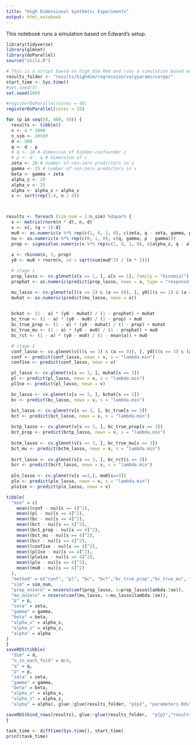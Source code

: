 ```yaml
---
title: "High Dimensional Synthetic Experiments"
output: html_notebook
---
```


This notebook runs a simulation based on Edward's setup.

```r
library(tidyverse)
library(glmnet)
library(doParallel)
source("utils.R")

# This is a script baesd on high_dim.Rmd and runs a simulation based on Edward's setup.
results_folder <- "results/highdim/regression/varyparams/varyp/"
start_time <- Sys.time()
#set.seed(3)
set.seed(100)

#registerDoParallel(cores = 48)
registerDoParallel(cores = 15)

for (p in seq(50, 400, 50)) {
  results <- tibble()
  n <- 4 * 1000
  n_sim <- 2#500
  d <- 500
  q <- d - p
  # q <- 20 # dimension of hidden confounder z
  # p <- d - q # dimension of v
  zeta <- 20 # number of non-zero predictors in z
  gamma <- 25 # number of non-zero predictors in v
  beta <- gamma + zeta
  alpha_z <- 20
  alpha_v <- 25
  alpha <- alpha_z + alpha_v
  s <- sort(rep(1:4, n / 4))



results <- foreach (sim_num = 1:n_sim) %dopar% {
  x <- matrix(rnorm(n * d), n, d)
  v <- x[, (q + 1):d]
  mu0 <- as.numeric(x %*% rep(c(1, 0, 1, 0), c(zeta, q - zeta, gamma, p - gamma)))
  nu <- as.numeric(x %*% rep(c(0, 1, 0), c(q, gamma, p - gamma)))
  prop <- sigmoid(as.numeric(x %*% rep(c(1, 0, 1, 0), c(alpha_z, q - alpha_z, alpha_v, p - alpha_v))) / sqrt(4 * alpha))
  
  a <- rbinom(n, 1, prop)
  y0 <- mu0 + rnorm(n, sd = sqrt(sum(mu0^2) / (n * 2)))

  # stage 1
  prop_lasso <- cv.glmnet(x[s == 1, ], a[s == 1], family = "binomial")
  prophat <- as.numeric(predict(prop_lasso, newx = x, type = "response"))

  mu_lasso <- cv.glmnet(x[((s == 2) & (a == 0)), ], y0[((s == 2) & (a == 0))])
  muhat <- as.numeric(predict(mu_lasso, newx = x))
 

  bchat <- (1 - a) * (y0 - muhat) / (1 - prophat) + muhat
  bc_true <- (1 - a) * (y0 - mu0) / (1 - prop) + mu0
  bc_true_prop <- (1 - a) * (y0 - muhat) / (1 - prop) + muhat
  bc_true_mu <- (1 - a) * (y0 - mu0) / (1 - prophat) + mu0
  bc_rct <- (1 - a) * (y0 - mu0) / (1 - mean(a)) + mu0

  # stage 2
  conf_lasso <- cv.glmnet(v[((s == 3) & (a == 0)), ], y0[((s == 3) & (a == 0))])
  conf <- predict(conf_lasso, newx = v, s = "lambda.min")
  conf1se <- predict(conf_lasso, newx = v)

  pl_lasso <- cv.glmnet(v[s == 3, ], muhat[s == 3])
  pl <- predict(pl_lasso, newx = v, s = "lambda.min")
  pl1se <- predict(pl_lasso, newx = v)

  bc_lasso <- cv.glmnet(v[s == 3, ], bchat[s == 3])
  bc <- predict(bc_lasso, newx = v, s = "lambda.min")

  bct_lasso <- cv.glmnet(v[s == 3, ], bc_true[s == 3])
  bct <- predict(bct_lasso, newx = v, s = "lambda.min")
  
  bctp_lasso <- cv.glmnet(v[s == 3, ], bc_true_prop[s == 3])
  bct_prop <- predict(bctp_lasso, newx = v, s = "lambda.min")
  
  bctm_lasso <- cv.glmnet(v[s == 3, ], bc_true_mu[s == 3])
  bct_mu <- predict(bctm_lasso, newx = v, s = "lambda.min")
  
  bcrt_lasso <- cv.glmnet(v[s == 3, ], bc_rct[s == 3])
  bcr <- predict(bcrt_lasso, newx = v, s = "lambda.min")
  
  plo_lasso <- cv.glmnet(v[s ==3,], mu0[s==3])
  plo <- predict(plo_lasso, newx = v, s = "lambda.min")
  plo1se <- predict(plo_lasso, newx = v)

tibble(
  "mse" = c(
    mean((conf - nu)[s == 4]^2),
    mean((pl - nu)[s == 4]^2),
    mean((bc - nu)[s == 4]^2),
    mean((bct - nu)[s == 4]^2),
    mean((bct_prop - nu)[s == 4]^2),
    mean((bct_mu - nu)[s == 4]^2),
    mean((bcr - nu)[s == 4]^2),
    mean((conf1se - nu)[s == 4]^2),
    mean((pl1se - nu)[s == 4]^2),
    mean((plo1se - nu)[s == 4]^2),
    mean((plo - nu)[s == 4]^2),
    mean((mu0 - nu)[s == 4]^2)
  ),
  "method" = c("conf", "pl", "bc", "bct","bc_true_prop","bc_true_mu", "bc_rt", "conf1se", "pl1se",  "oracle_plugin_1se","oracle_plugin", "regression_diff"),
  "sim" = sim_num,
  "prop_nnzero" = nnzero(coef(prop_lasso, s=prop_lasso$lambda.1se)),
  "mu_nnzero" = nnzero(coef(mu_lasso, s=mu_lasso$lambda.1se)),
  "p" = p,
  "zeta" = zeta,
  "gamma" = gamma,
  "beta" = beta,
  "alpha_v" = alpha_v,
  "alpha_z" = alpha_z,
  "alpha" = alpha
)
}
saveRDS(tibble(    
  "dim" = d,
  "n_in_each_fold" = n/4,
  "q" = q,
  "p" = p,
  "zeta" = zeta,
  "gamma" = gamma,
  "beta" = beta,
  "alpha_v" = alpha_v,
  "alpha_z" = alpha_z,
  "alpha" = alpha), glue::glue(results_folder, "p{p}", "parameters.Rds"))

saveRDS(bind_rows(results), glue::glue(results_folder,  "p{p}","results.Rds"))
}

task_time <- difftime(Sys.time(), start_time)
print(task_time)


```

